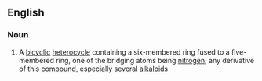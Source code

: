 ==English==

===Noun===
{{en-noun}}

# {{label|en|organic compound}} A [[bicyclic]] [[heterocycle]] containing a six-membered ring fused to a five-membered ring, one of the bridging atoms being [[nitrogen]]; any derivative of this compound, especially several [[alkaloid]]s